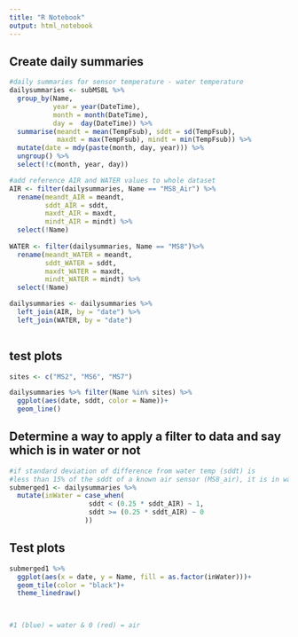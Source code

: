 ```yaml
---
title: "R Notebook"
output: html_notebook
---
```


## Create daily summaries

```r
#daily summaries for sensor temperature - water temperature
dailysummaries <- subMS8L %>% 
  group_by(Name, 
           year = year(DateTime), 
           month = month(DateTime), 
           day =  day(DateTime)) %>%
  summarise(meandt = mean(TempFsub), sddt = sd(TempFsub),
            maxdt = max(TempFsub), mindt = min(TempFsub)) %>%
  mutate(date = mdy(paste(month, day, year))) %>%
  ungroup() %>%
  select(!c(month, year, day)) 

#add reference AIR and WATER values to whole dataset
AIR <- filter(dailysummaries, Name == "MS8_Air") %>%
  rename(meandt_AIR = meandt,
         sddt_AIR = sddt,
         maxdt_AIR = maxdt,
         mindt_AIR = mindt) %>%
  select(!Name)
  
WATER <- filter(dailysummaries, Name == "MS8")%>%
  rename(meandt_WATER = meandt,
         sddt_WATER = sddt,
         maxdt_WATER = maxdt,
         mindt_WATER = mindt) %>%
  select(!Name)

dailysummaries <- dailysummaries %>%
  left_join(AIR, by = "date") %>%
  left_join(WATER, by = "date")
  
```

## test plots

```r
sites <- c("MS2", "MS6", "MS7")

dailysummaries %>% filter(Name %in% sites) %>%
  ggplot(aes(date, sddt, color = Name))+
  geom_line()
```

## Determine a way to apply a filter to data and say which is in water or not

```r
#if standard deviation of difference from water temp (sddt) is 
#less than 15% of the sddt of a known air sensor (MS8_air), it is in water
submerged1 <- dailysummaries %>%
  mutate(inWater = case_when(
                    sddt < (0.25 * sddt_AIR) ~ 1,
                    sddt >= (0.25 * sddt_AIR) ~ 0
                   ))


```

## Test plots

```r

submerged1 %>%
  ggplot(aes(x = date, y = Name, fill = as.factor(inWater)))+
  geom_tile(color = "black")+
  theme_linedraw()
 


#1 (blue) = water & 0 (red) = air
  
```
